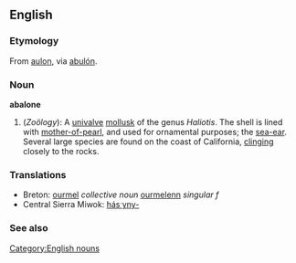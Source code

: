 ==English==
=== Etymology ===
From {{Ohlo.}} [[aulon]], via {{Sp.}} [[abulón]].
===Noun===
[[Category:English nouns]]
'''abalone'''
#(''Zoölogy''): A [[univalve]] [[mollusk]] of the genus ''Haliotis''. The shell is lined with [[mother-of-pearl]], and used for ornamental purposes; the [[sea-ear]]. Several large species are found on the coast of California, [[clinging]] closely to the rocks.

===Translations===
*Breton: [[ourmel]] ''collective noun'' [[ourmelenn]] ''singular f''
*Central Sierra Miwok: [[hásˑyny-]]

===See also===
{{Wikisource1911Enc|Abalone}}